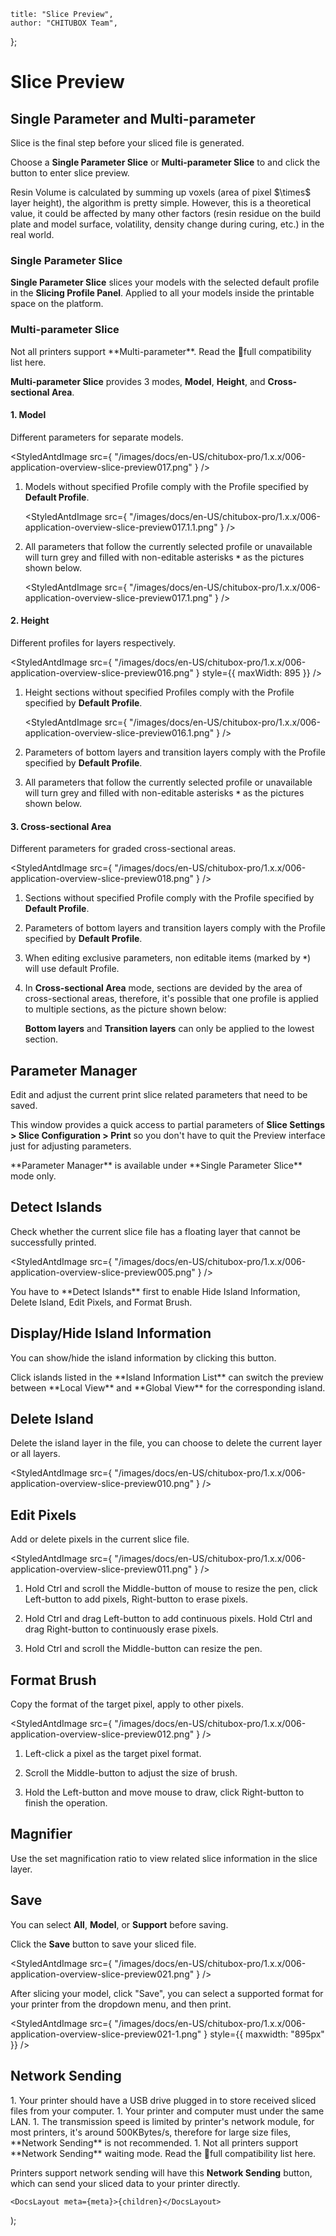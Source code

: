 
	title: "Slice Preview",
	author: "CHITUBOX Team",
};

# Slice Preview

## Single Parameter and Multi-parameter

Slice is the final step before your sliced file is generated.

Choose a **Single Parameter Slice** or **Multi-parameter Slice** to and click the button to enter slice preview.

<ImageContainer>
	<StyledAntdImage
		src={
			"/images/docs/en-US/chitubox-pro/1.x.x/006-application-overview-slice-preview001.png"
		}
	/>
</ImageContainer>

<ImageContainer>
	<StyledAntdImage
		src={
			"/images/docs/en-US/chitubox-pro/1.x.x/006-application-overview-slice-preview002.png"
		}
		style={{ maxWidth: 895 }}
	/>
</ImageContainer>

<Admonition type="note">
	Resin Volume is calculated by summing up voxels (area of pixel $\times$
	layer height), the algorithm is pretty simple. However, this is a
	theoretical value, it could be affected by many other factors (resin residue
	on the build plate and model surface, volatility, density change during
	curing, etc.) in the real world.
</Admonition>

### Single Parameter Slice

**Single Parameter Slice** slices your models with the selected default profile in the **Slicing Profile Panel**. Applied to all your models inside the printable space on the platform.

### Multi-parameter Slice

<Admonition type="note">
	Not all printers support **Multi-parameter**. Read the <SpanA href="https://wkhvloo2kw.feishu.cn/docx/Q5nbdGSnfo5EbAxgEwKccN0Rnxe"> 📃full compatibility list </SpanA> here.
</Admonition>

**Multi-parameter Slice** provides 3 modes, **Model**, **Height**, and **Cross-sectional Area**.

#### 1. Model

Different parameters for separate models. <br />

<StyledAntdImage
	src={
		"/images/docs/en-US/chitubox-pro/1.x.x/006-application-overview-slice-preview017.png"
	}
/>

1. Models without specified Profile comply with the Profile specified by **Default Profile**.

	<StyledAntdImage
		src={
			"/images/docs/en-US/chitubox-pro/1.x.x/006-application-overview-slice-preview017.1.1.png"
		}
	/>

1. All parameters that follow the currently selected profile or unavailable will turn grey and filled with non-editable asterisks **`*`** as the pictures shown below.

	<StyledAntdImage
		src={
			"/images/docs/en-US/chitubox-pro/1.x.x/006-application-overview-slice-preview017.1.png"
		}
	/>

#### 2. Height

Different profiles for layers respectively.

<StyledAntdImage
	src={
		"/images/docs/en-US/chitubox-pro/1.x.x/006-application-overview-slice-preview016.png"
	}
	style={{ maxWidth: 895 }}
/>

1. Height sections without specified Profiles comply with the Profile specified by **Default Profile**.

	<StyledAntdImage
		src={
			"/images/docs/en-US/chitubox-pro/1.x.x/006-application-overview-slice-preview016.1.png"
		}
	/>

1. Parameters of bottom layers and transition layers comply with the Profile specified by **Default Profile**.

1. All parameters that follow the currently selected profile or unavailable will turn grey and filled with non-editable asterisks **`*`** as the pictures shown below.

	<ImageContainer>
		<StyledAntdImage
			src={
				"/images/docs/en-US/chitubox-pro/1.x.x/006-application-overview-slice-preview016.2.png"
			}
		/>
	</ImageContainer>

	<ImageContainer>
		<StyledAntdImage
			src={
				"/images/docs/en-US/chitubox-pro/1.x.x/006-application-overview-slice-preview016.3.png"
			}
		/>
	</ImageContainer>

#### 3. Cross-sectional Area

Different parameters for graded cross-sectional areas.

<StyledAntdImage
	src={
		"/images/docs/en-US/chitubox-pro/1.x.x/006-application-overview-slice-preview018.png"
	}
/>

1. Sections without specified Profile comply with the Profile specified by **Default Profile**.

1. Parameters of bottom layers and transition layers comply with the Profile specified by **Default Profile**.

1. When editing exclusive parameters, non editable items (marked by **`*`**) will use default Profile.

	<ImageContainer>
		<StyledAntdImage
			src={
				"/images/docs/en-US/chitubox-pro/1.x.x/006-application-overview-slice-preview019.png"
			}
		/>
	</ImageContainer>

	<ImageContainer>
		<StyledAntdImage
			src={
				"/images/docs/en-US/chitubox-pro/1.x.x/006-application-overview-slice-preview020.png"
			}
		/>
	</ImageContainer>

1. In **Cross-sectional Area** mode, sections are devided by the area of cross-sectional areas, therefore, it's possible that one profile is applied to multiple sections, as the picture shown below:

	<ImageContainer>
		<StyledAntdImage
			src={
				"/images/docs/en-US/chitubox-pro/1.x.x/006-application-overview-slice-preview018.1.svg"
			}
			style={{ maxWidth: "70%" }}
		/>
	</ImageContainer>

	**Bottom layers** and **Transition layers** can only be applied to the lowest
	section.

## Parameter Manager

Edit and adjust the current print slice related parameters that need to be saved.

<ImageContainer>
	<StyledAntdImage
		src={
			"/images/docs/en-US/chitubox-pro/1.x.x/006-application-overview-slice-preview004.png"
		}
	/>
</ImageContainer>

<ImageContainer>
	<StyledAntdImage
		src={
			"/images/docs/en-US/chitubox-pro/1.x.x/006-application-overview-slice-preview008.png"
		}
	/>
</ImageContainer>

This window provides a quick access to partial parameters of **Slice Settings > Slice Configuration > Print** so you don't have to quit the Preview interface just for adjusting parameters.

<Admonition type="note">
	**Parameter Manager** is available under **Single Parameter Slice** mode only.
</Admonition>

## Detect Islands

Check whether the current slice file has a floating layer that cannot be successfully printed.

<StyledAntdImage
	src={
		"/images/docs/en-US/chitubox-pro/1.x.x/006-application-overview-slice-preview005.png"
	}
/>

<Admonition type="note">
	You have to **Detect Islands** first to enable <SpanA href="/en-US/docs/chitubox-pro/latest/application-overview/slice-preview#displayhide-island-information">Hide Island Information</SpanA>, <SpanA href="/en-US/docs/chitubox-pro/latest/application-overview/slice-preview#delete-island">Delete Island</SpanA>, <SpanA href="/en-US/docs/chitubox-pro/latest/application-overview/slice-preview#edit-pixels">Edit Pixels</SpanA>, and <SpanA href="/en-US/docs/chitubox-pro/latest/application-overview/slice-preview#format-brush">Format Brush</SpanA>.
</Admonition>

## Display/Hide Island Information

You can show/hide the island information by clicking this button.

<ImageContainer>
	<StyledAntdImage
		src={
			"/images/docs/en-US/chitubox-pro/1.x.x/006-application-overview-slice-preview009.png"
		}
	/>
</ImageContainer>

<ImageContainer>
	<StyledAntdImage
		src={
			"/images/docs/en-US/chitubox-pro/1.x.x/006-application-overview-slice-preview015.png"
		}
	/>
</ImageContainer>

<Admonition type="tip">
	Click islands listed in the **Island Information List** can switch the preview between **Local View** and **Global View** for the corresponding island.
</Admonition>

## Delete Island

Delete the island layer in the file, you can choose to delete the current layer or all layers.

<StyledAntdImage
	src={
		"/images/docs/en-US/chitubox-pro/1.x.x/006-application-overview-slice-preview010.png"
	}
/>

## Edit Pixels

Add or delete pixels in the current slice file.

<StyledAntdImage
	src={
		"/images/docs/en-US/chitubox-pro/1.x.x/006-application-overview-slice-preview011.png"
	}
/>

1. Hold Ctrl and scroll the Middle-button of mouse to resize the pen, click Left-button to add pixels, Right-button to erase pixels.

1. Hold Ctrl and drag Left-button to add continuous pixels. Hold Ctrl and drag Right-button to continuously erase pixels.

1. Hold Ctrl and scroll the Middle-button can resize the pen.

## Format Brush

Copy the format of the target pixel, apply to other pixels.

<StyledAntdImage
	src={
		"/images/docs/en-US/chitubox-pro/1.x.x/006-application-overview-slice-preview012.png"
	}
/>

1. Left-click a pixel as the target pixel format.

1. Scroll the Middle-button to adjust the size of brush.

1. Hold the Left-button and move mouse to draw, click Right-button to finish the operation.

## Magnifier

Use the set magnification ratio to view related slice information in the slice layer.

<ImageContainer>
	<StyledAntdImage
		src={
			"/images/docs/en-US/chitubox-pro/1.x.x/006-application-overview-slice-preview013.png"
		}
	/>
</ImageContainer>

<ImageContainer>
	<StyledAntdImage
		src={
			"/images/docs/en-US/chitubox-pro/1.x.x/006-application-overview-slice-preview014.png"
		}
	/>
</ImageContainer>

## Save

You can select **All**, **Model**, or **Support** before saving.

Click the **Save** button to save your sliced file.

<StyledAntdImage
	src={
		"/images/docs/en-US/chitubox-pro/1.x.x/006-application-overview-slice-preview021.png"
	}
/>

<Admonition type="note">
	After slicing your model, click "Save", you can select a supported format for your printer from the dropdown menu, and then print.
</Admonition>

<StyledAntdImage
	src={
		"/images/docs/en-US/chitubox-pro/1.x.x/006-application-overview-slice-preview021-1.png"
	}
	style={{ maxwidth: "895px" }}
/>

## Network Sending

<Admonition type="note">
	1. Your printer should have a USB drive plugged in to store received sliced files from your computer.
	1. Your printer and computer must under the same LAN.
	1. The transmission speed is limited by printer's network module, for most printers, it's around 500KBytes/s, therefore for large size files, **Network Sending** is not recommended.
	1. Not all printers support **Network Sending** waiting mode. Read the <SpanA href="https://wkhvloo2kw.feishu.cn/docx/Q5nbdGSnfo5EbAxgEwKccN0Rnxe">📃full compatibility list</SpanA> here.
</Admonition>

Printers support network sending will have this **Network Sending** button, which can send your sliced data to your printer directly.

<ImageContainer>
	<StyledAntdImage
		src={
			"/images/docs/en-US/chitubox-pro/1.x.x/006-application-overview-slice-preview023.png"
		}
	/>
</ImageContainer>

<ImageContainer>
	<StyledAntdImage
		src={
			"/images/docs/en-US/chitubox-pro/1.x.x/006-application-overview-slice-preview024.png"
		}
	/>
</ImageContainer>

	<DocsLayout meta={meta}>{children}</DocsLayout>
);
